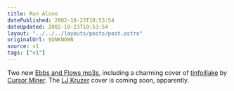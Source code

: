 ```yaml
---
title: Run Alone
datePublished: 2002-10-23T10:53:54
dateUpdated: 2002-10-23T10:53:54
layout: "../../../layouts/posts/post.astro"
originalUrl: $UNKNOWN
source: v1
tags: ["v1"]
---
```


Two new [Ebbs and Flows mp3s][1], including a charming cover of [tinfoillake][2] by [Cursor Miner][3]. The [LJ Kruzer][4] cover is coming soon, apparently.

[1]: http://www.ebbsandflows.co.uk/ "Ebbs and Flows"
[2]: http://www.cursorminer.com/cmmetallyrics.htm#tin "Cursor Miner: tinfoillake lyrics"
[3]: http://www.cursorminer.com
[4]: http://www.ljkruzer.co.uk/
